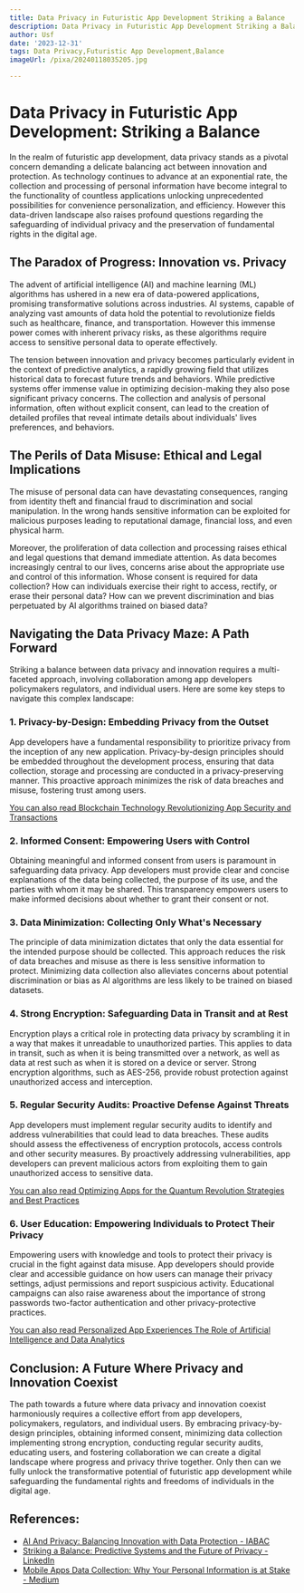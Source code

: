 ```yaml
---
title: Data Privacy in Futuristic App Development Striking a Balance
description: Data Privacy in Futuristic App Development Striking a Balance
author: Usf
date: '2023-12-31'
tags: Data Privacy,Futuristic App Development,Balance
imageUrl: /pixa/20240118035205.jpg

---
```

# Data Privacy  in Futuristic App Development: Striking a Balance

In the realm of futuristic  app development, data privacy stands as a pivotal concern demanding a delicate balancing act between innovation and  protection. As technology continues to advance at an exponential  rate,  the collection and  processing of personal information have become integral to the functionality of countless applications unlocking unprecedented possibilities for convenience personalization, and efficiency. However this data-driven landscape also raises profound questions regarding  the safeguarding of individual privacy and the preservation of fundamental rights in the digital age.

## The Paradox of Progress: Innovation vs. Privacy

The advent of artificial intelligence (AI) and  machine learning (ML) algorithms has  ushered in a new era of data-powered applications, promising transformative solutions across industries.  AI systems, capable of analyzing vast amounts of data  hold the potential to revolutionize fields such as healthcare, finance,  and transportation. However this immense power comes with inherent privacy risks, as these algorithms require access to sensitive  personal data to operate effectively.

The tension between innovation and privacy becomes particularly evident in the context of predictive analytics, a rapidly growing field that utilizes historical data to forecast future trends and behaviors. While predictive systems offer immense value in  optimizing decision-making they also pose significant privacy concerns. The collection and analysis of personal information, often without  explicit consent, can lead to  the creation of detailed profiles that reveal intimate details about individuals' lives preferences, and behaviors.

## The Perils of Data Misuse: Ethical  and Legal  Implications

The misuse of personal  data can have devastating consequences, ranging from identity theft and financial fraud to  discrimination and social  manipulation. In the wrong hands sensitive information  can be exploited for malicious purposes leading to reputational damage, financial loss, and even  physical harm.

Moreover, the proliferation of data collection and processing raises ethical and legal questions that demand immediate  attention. As data becomes increasingly central to our lives, concerns arise about the appropriate use  and control of this information. Whose consent is required for data collection? How  can individuals exercise their right to access, rectify, or erase  their personal  data? How can we prevent discrimination and bias perpetuated by AI algorithms trained on biased data?

##  Navigating  the  Data Privacy Maze: A Path Forward

Striking a balance between data privacy and innovation requires a multi-faceted approach, involving collaboration among app developers policymakers regulators, and individual  users. Here are  some key steps to navigate this complex landscape:

### 1. Privacy-by-Design: Embedding Privacy from the Outset

App  developers have a  fundamental responsibility  to  prioritize privacy from the inception of any new application. Privacy-by-design principles should be embedded throughout the development process, ensuring that data collection, storage and processing  are  conducted in a privacy-preserving manner. This  proactive approach minimizes the  risk of data breaches and misuse, fostering  trust among users.

[You can also read Blockchain Technology Revolutionizing App Security and Transactions](Blockchain%20Technology%20Revolutionizing%20App%20Security%20and%20Transactions)


### 2.  Informed Consent: Empowering Users with Control

Obtaining meaningful and informed consent from users is paramount in safeguarding data privacy. App developers must provide clear and concise explanations of the data being collected, the purpose of its use,  and the parties with whom  it may be shared. This transparency empowers users to make informed  decisions about whether to grant their  consent or not.

### 3.  Data Minimization: Collecting  Only What's Necessary

The principle of data minimization dictates that only the data essential for the intended purpose should be collected. This approach reduces the  risk of data breaches and  misuse as there  is less sensitive information  to protect. Minimizing data collection also alleviates concerns about potential discrimination or bias as AI  algorithms are less likely to be trained on biased  datasets.

### 4. Strong  Encryption: Safeguarding Data in Transit and at Rest

Encryption plays a critical role in protecting  data privacy  by scrambling  it  in a way that makes it unreadable to unauthorized parties. This applies to data in transit, such  as when  it is being transmitted over a network, as well as  data at rest  such as when it is stored on a device or server. Strong encryption  algorithms, such as AES-256, provide robust protection against unauthorized access and interception.

### 5. Regular  Security Audits:  Proactive Defense Against Threats

App developers must  implement regular security  audits to  identify and address vulnerabilities  that could lead to data breaches.  These audits should assess the effectiveness of encryption protocols, access controls and  other security measures. By proactively addressing vulnerabilities, app developers can prevent malicious actors from  exploiting them to gain unauthorized access to sensitive data.

[You can also read Optimizing Apps for the Quantum Revolution Strategies and Best Practices](Optimizing%20Apps%20for%20the%20Quantum%20Revolution%20Strategies%20and%20Best%20Practices)


### 6. User Education:  Empowering Individuals to Protect Their Privacy

Empowering users with knowledge and tools to protect their privacy is crucial in the fight against data misuse. App developers should provide clear and accessible guidance on how users can manage their privacy settings, adjust permissions and report suspicious activity.  Educational  campaigns can also raise awareness  about the importance of strong passwords two-factor authentication and other privacy-protective  practices.

[You can also read Personalized App Experiences The Role  of Artificial Intelligence and Data Analytics](Personalized%20App%20Experiences%20The%20Role%20of%20Artificial%20Intelligence%20and%20Data%20Analytics)


## Conclusion: A Future Where Privacy and Innovation Coexist

The path towards  a future where data  privacy and innovation coexist harmoniously requires a collective effort  from app developers, policymakers, regulators, and individual  users. By embracing privacy-by-design principles, obtaining informed consent, minimizing  data collection  implementing strong encryption, conducting regular security audits,  educating users, and fostering collaboration we can create a digital  landscape where progress and privacy thrive together. Only then can we fully unlock the transformative potential of futuristic  app development while safeguarding the fundamental rights and freedoms  of individuals in  the digital age.

## References:
- [AI And Privacy: Balancing Innovation with Data Protection - IABAC](https://iabac.org/blog/ai-and-privacy-balancing-innovation-with-data-protection)
- [Striking a Balance: Predictive Systems and the Future of Privacy - LinkedIn](https://www.linkedin.com/pulse/striking-balance-predictive-systems-future-privacy-christiansen?trk=article-ssr-frontend-pulse_more-articles_related-content-card)
- [Mobile Apps Data Collection: Why Your Personal Information is at Stake - Medium](https://medium.com/@chaintech.network/mobile-apps-data-collection-why-your-personal-information-is-at-stake-4826ee3635c6)
